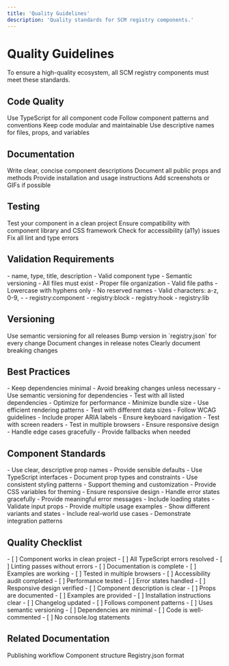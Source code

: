 ```yaml
---
title: 'Quality Guidelines'
description: 'Quality standards for SCM registry components.'
---
```


# Quality Guidelines

To ensure a high-quality ecosystem, all SCM registry components must meet these standards.

## Code Quality

<CardGroup cols={2}>
  <Card title="TypeScript">
    Use TypeScript for all component code
  </Card>
  <Card title="Component Patterns">
    Follow component patterns and conventions
  </Card>
  <Card title="Modular Code">
    Keep code modular and maintainable
  </Card>
  <Card title="Descriptive Names">
    Use descriptive names for files, props, and variables
  </Card>
</CardGroup>

## Documentation

<CardGroup cols={2}>
  <Card title="Component Description">
    Write clear, concise component descriptions
  </Card>
  <Card title="Props Documentation">
    Document all public props and methods
  </Card>
  <Card title="Usage Examples">
    Provide installation and usage instructions
  </Card>
  <Card title="Visual Examples">
    Add screenshots or GIFs if possible
  </Card>
</CardGroup>

## Testing

<CardGroup cols={2}>
  <Card title="Clean Project Testing">
    Test your component in a clean project
  </Card>
  <Card title="Compatibility">
    Ensure compatibility with component library and CSS framework
  </Card>
  <Card title="Accessibility">
    Check for accessibility (a11y) issues
  </Card>
  <Card title="Lint Errors">
    Fix all lint and type errors
  </Card>
</CardGroup>

## Validation Requirements

<CardGroup cols={2}>
  <Card title="Required Fields">
    - name, type, title, description
    - Valid component type
    - Semantic versioning
  </Card>
  <Card title="File Structure">
    - All files must exist
    - Proper file organization
    - Valid file paths
  </Card>
  <Card title="Naming Rules">
    - Lowercase with hyphens only
    - No reserved names
    - Valid characters: a-z, 0-9, -
  </Card>
  <Card title="Component Types">
    - registry:component
    - registry:block
    - registry:hook
    - registry:lib
  </Card>
</CardGroup>

## Versioning

<CardGroup cols={2}>
  <Card title="Semantic Versioning">
    Use semantic versioning for all releases
  </Card>
  <Card title="Version Bumps">
    Bump version in `registry.json` for every change
  </Card>
  <Card title="Changelog">
    Document changes in release notes
  </Card>
  <Card title="Breaking Changes">
    Clearly document breaking changes
  </Card>
</CardGroup>

## Best Practices

<CardGroup cols={2}>
  <Card title="Dependencies">
    - Keep dependencies minimal
    - Avoid breaking changes unless necessary
    - Use semantic versioning for dependencies
    - Test with all listed dependencies
  </Card>
  <Card title="Performance">
    - Optimize for performance
    - Minimize bundle size
    - Use efficient rendering patterns
    - Test with different data sizes
  </Card>
  <Card title="Accessibility">
    - Follow WCAG guidelines
    - Include proper ARIA labels
    - Ensure keyboard navigation
    - Test with screen readers
  </Card>
  <Card title="Browser Support">
    - Test in multiple browsers
    - Ensure responsive design
    - Handle edge cases gracefully
    - Provide fallbacks when needed
  </Card>
</CardGroup>

## Component Standards

<CardGroup cols={2}>
  <Card title="Props Interface">
    - Use clear, descriptive prop names
    - Provide sensible defaults
    - Use TypeScript interfaces
    - Document prop types and constraints
  </Card>
  <Card title="Styling">
    - Use consistent styling patterns
    - Support theming and customization
    - Provide CSS variables for theming
    - Ensure responsive design
  </Card>
  <Card title="Error Handling">
    - Handle error states gracefully
    - Provide meaningful error messages
    - Include loading states
    - Validate input props
  </Card>
  <Card title="Examples">
    - Provide multiple usage examples
    - Show different variants and states
    - Include real-world use cases
    - Demonstrate integration patterns
  </Card>
</CardGroup>

## Quality Checklist

<CardGroup cols={2}>
  <Card title="Before Submission">
    - [ ] Component works in clean project
    - [ ] All TypeScript errors resolved
    - [ ] Linting passes without errors
    - [ ] Documentation is complete
    - [ ] Examples are working
  </Card>
  <Card title="Testing Checklist">
    - [ ] Tested in multiple browsers
    - [ ] Accessibility audit completed
    - [ ] Performance tested
    - [ ] Error states handled
    - [ ] Responsive design verified
  </Card>
  <Card title="Documentation Checklist">
    - [ ] Component description is clear
    - [ ] Props are documented
    - [ ] Examples are provided
    - [ ] Installation instructions clear
    - [ ] Changelog updated
  </Card>
  <Card title="Code Quality">
    - [ ] Follows component patterns
    - [ ] Uses semantic versioning
    - [ ] Dependencies are minimal
    - [ ] Code is well-commented
    - [ ] No console.log statements
  </Card>
</CardGroup>

## Related Documentation

<CardGroup cols={2}>
  <Card title="Publishing Workflow" href="/registry/publishing">
    Publishing workflow
  </Card>
  <Card title="Component Structure" href="/registry/component-structure">
    Component structure
  </Card>
  <Card title="Metadata Format" href="/registry/metadata">
    Registry.json format
  </Card>
</CardGroup> 